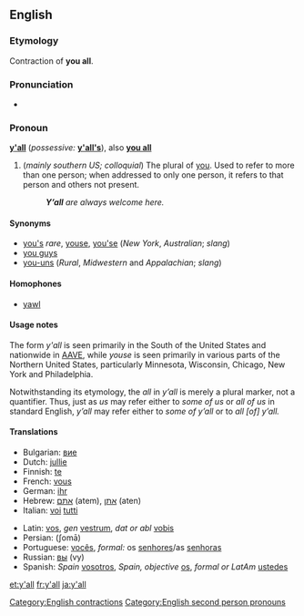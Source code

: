 ==English==

===Etymology===
Contraction of '''you all'''.

===Pronunciation===
*{{IPA|/jɑl/}}

===Pronoun===
'''[[y]][[']][[all]]''' (''possessive:'' '''[[y'all's]]'''), also '''[[you all]]'''

# (''mainly southern US; colloquial'') The plural of [[you]]. Used to refer to more than one person; when addressed to only one person, it refers to that person and others not present.
#: '''''Y’all''' are always welcome here.''

====Synonyms====
*[[you's]] ''rare'', [[youse]], [[you'se]] (''New York'', ''Australian''; ''slang'')
*[[you guys]]
*[[you-uns]] (''Rural'', ''Midwestern'' and ''Appalachian''; ''slang'')

====Homophones====
*[[yawl]]

====Usage notes====
The form ''y'all'' is seen primarily in the South of the United States and nationwide in [[AAVE]], while ''youse'' is seen primarily in various parts of the Northern United States, particularly Minnesota, Wisconsin, Chicago, New York and Philadelphia.

Notwithstanding its etymology, the ''all'' in ''y’all'' is merely a plural marker, not a quantifier. Thus, just as ''us'' may refer either to ''some of us'' or ''all of us'' in standard English, ''y’all'' may refer either to ''some of y’all'' or to ''all [of] y’all.''

====Translations====
{{top}}
*Bulgarian: [[вие]]
*Dutch: [[jullie]]
*Finnish: [[te]]
*French: [[vous]]
*German: [[ihr]]
*Hebrew: [[אתם]] (atem), [[אתן]] (aten)
*Italian: [[voi]] [[tutti]]
{{mid}}
*Latin: [[vos]], ''gen'' [[vestrum]], ''dat or abl'' [[vobis]]
*Persian: {{FAchar|[[شما|شُما]]}} (ʃomā)
*Portuguese: [[vocês]], ''formal:'' os [[senhores]]/as [[senhoras]]
*Russian: [[вы]] (vy)
*Spanish: ''Spain'' [[vosotros]], ''Spain, objective'' [[os]], ''formal or LatAm'' [[ustedes]]
{{bottom}}

[[Category:English contractions]]
[[Category:English second person pronouns]]

[[et:y'all]]
[[fr:y'all]]
[[ja:y'all]]